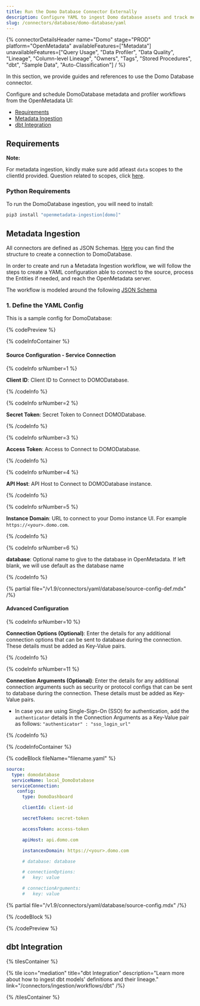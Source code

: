 ```yaml
---
title: Run the Domo Database Connector Externally
description: Configure YAML to ingest Domo database assets and track metadata like schema, usage, and dashboard relationships.
slug: /connectors/database/domo-database/yaml
---
```









{% connectorDetailsHeader
name="Domo"
stage="PROD"
platform="OpenMetadata"
availableFeatures=["Metadata"]
unavailableFeatures=["Query Usage", "Data Profiler", "Data Quality", "Lineage", "Column-level Lineage", "Owners", "Tags", "Stored Procedures", "dbt", "Sample Data", "Auto-Classification"]
/ %}

In this section, we provide guides and references to use the Domo Database connector.

Configure and schedule DomoDatabase metadata and profiler workflows from the OpenMetadata UI:

- [Requirements](#requirements)
- [Metadata Ingestion](#metadata-ingestion)
- [dbt Integration](#dbt-integration)

<ExternalIngestionDeployment />

## Requirements

**Note:**

For metadata ingestion, kindly make sure add atleast `data` scopes to the clientId provided.
Question related to scopes, click [here](https://developer.domo.com/portal/1845fc11bbe5d-api-authentication).


### Python Requirements

<PythonRequirements />

To run the DomoDatabase ingestion, you will need to install:

```bash
pip3 install "openmetadata-ingestion[domo]"
```

## Metadata Ingestion

All connectors are defined as JSON Schemas.
[Here](https://github.com/open-metadata/OpenMetadata/blob/main/openmetadata-spec/src/main/resources/json/schema/entity/services/connections/database/athenaConnection.json)
you can find the structure to create a connection to DomoDatabase.

In order to create and run a Metadata Ingestion workflow, we will follow
the steps to create a YAML configuration able to connect to the source,
process the Entities if needed, and reach the OpenMetadata server.

The workflow is modeled around the following
[JSON Schema](https://github.com/open-metadata/OpenMetadata/blob/main/openmetadata-spec/src/main/resources/json/schema/metadataIngestion/workflow.json)

### 1. Define the YAML Config

This is a sample config for DomoDatabase:

{% codePreview %}

{% codeInfoContainer %}

#### Source Configuration - Service Connection

{% codeInfo srNumber=1 %}

**Client ID**: Client ID to Connect to DOMODatabase.

{% /codeInfo %}

{% codeInfo srNumber=2 %}

**Secret Token**: Secret Token to Connect DOMODatabase.

{% /codeInfo %}

{% codeInfo srNumber=3 %}

**Access Token**: Access to Connect to DOMODatabase.

{% /codeInfo %}

{% codeInfo srNumber=4 %}

**API Host**:  API Host to Connect to DOMODatabase instance.

{% /codeInfo %}

{% codeInfo srNumber=5 %}

**Instance Domain**: URL to connect to your Domo instance UI. For example `https://<your>.domo.com`.

{% /codeInfo %}

{% codeInfo srNumber=6 %}

**database**: Optional name to give to the database in OpenMetadata. If left blank, we will use default as the database name

{% /codeInfo %}

{% partial file="/v1.9/connectors/yaml/database/source-config-def.mdx" /%}

<IngestionSinkDef />

<WorkflowConfigDef />

#### Advanced Configuration

{% codeInfo srNumber=10 %}

**Connection Options (Optional)**: Enter the details for any additional connection options that can be sent to database during the connection. These details must be added as Key-Value pairs.

{% /codeInfo %}

{% codeInfo srNumber=11 %}

**Connection Arguments (Optional)**: Enter the details for any additional connection arguments such as security or protocol configs that can be sent to database during the connection. These details must be added as Key-Value pairs.

- In case you are using Single-Sign-On (SSO) for authentication, add the `authenticator` details in the Connection Arguments as a Key-Value pair as follows: `"authenticator" : "sso_login_url"`

{% /codeInfo %}

{% /codeInfoContainer %}

{% codeBlock fileName="filename.yaml" %}


```yaml {% isCodeBlock=true %}
source:
  type: domodatabase
  serviceName: local_DomoDatabase
  serviceConnection:
    config:
      type: DomoDashboard
```
```yaml {% srNumber=1 %}
      clientId: client-id
```
```yaml {% srNumber=2 %}
      secretToken: secret-token
```
```yaml {% srNumber=3 %}
      accessToken: access-token
```
```yaml {% srNumber=4 %}
      apiHost: api.domo.com
```
```yaml {% srNumber=5 %}
      instancexDomain: https://<your>.domo.com
```
```yaml {% srNumber=6 %}
      # database: database
```
```yaml {% srNumber=7 %}
      # connectionOptions:
      #   key: value
```
```yaml {% srNumber=8 %}
      # connectionArguments:
      #   key: value
```


{% partial file="/v1.9/connectors/yaml/database/source-config.mdx" /%}

<IngestionSink />

<WorkflowConfig />

{% /codeBlock %}

{% /codePreview %}

<IngestionCli />

## dbt Integration

{% tilesContainer %}

{% tile
  icon="mediation"
  title="dbt Integration"
  description="Learn more about how to ingest dbt models' definitions and their lineage."
  link="/connectors/ingestion/workflows/dbt" /%}

{% /tilesContainer %}
